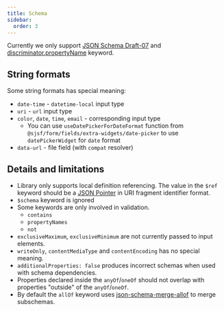 ```yaml
---
title: Schema
sidebar:
  order: 3
---
```


Currently we only support [JSON Schema Draft-07](https://json-schema.org/draft-07#draft-07)
and [discriminator.propertyName](https://swagger.io/docs/specification/v3_0/data-models/inheritance-and-polymorphism/#discriminator) keyword.

## String formats

Some string formats has special meaning:

- `date-time` - `datetime-local` input type
- `uri` - `url` input type
- `color`, `date`, `time`, `email` - corresponding input type
  - You can use `useDatePickerForDateFormat` function from
    `@sjsf/form/fields/extra-widgets/date-picker` to use `datePickerWidget`
    for `date` format
- `data-url` - file field (with `compat` resolver)

## Details and limitations

- Library only supports local definition referencing. The value in the `$ref` keyword should be a [JSON Pointer](https://datatracker.ietf.org/doc/html/rfc6901) in URI fragment identifier format.
- `$schema` keyword is ignored
- Some keywords are only involved in validation.
  - `contains`
  - `propertyNames`
  - `not`
- `exclusiveMaximum`, `exclusiveMinimum` are not currently passed to input elements.
- `writeOnly`, `contentMediaType` and `contentEncoding` has no special meaning.
- `additionalProperties: false` produces incorrect schemas when used with schema dependencies.
- Properties declared inside the `anyOf`/`oneOf` should not overlap with properties "outside" of the `anyOf`/`oneOf`.
- By default the `allOf` keyword uses [json-schema-merge-allof](https://github.com/mokkabonna/json-schema-merge-allof) to merge subschemas.
